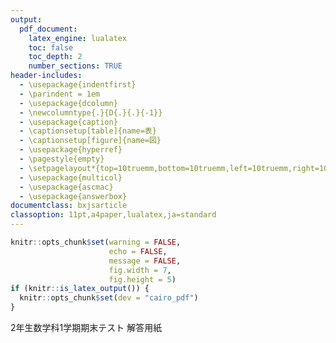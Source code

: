 ```yaml
---
output:
  pdf_document:
    latex_engine: lualatex
    toc: false
    toc_depth: 2
    number_sections: TRUE
header-includes:
  - \usepackage{indentfirst}
  - \parindent = 1em
  - \usepackage{dcolumn}
  - \newcolumntype{.}{D{.}{.}{-1}}
  - \usepackage{caption}
  - \captionsetup[table]{name=表}
  - \captionsetup[figure]{name=図}
  - \usepackage{hyperref}
  - \pagestyle{empty}
  - \setpagelayout*{top=10truemm,bottom=10truemm,left=10truemm,right=10truemm}
  - \usepackage{multicol}
  - \usepackage{ascmac}
  - \usepackage{answerbox}
documentclass: bxjsarticle
classoption: 11pt,a4paper,lualatex,ja=standard
---
```

```r
knitr::opts_chunk$set(warning = FALSE, 
                      echo = FALSE, 
                      message = FALSE,
                      fig.width = 7,
                      fig.height = 5)
if (knitr::is_latex_output()) {
  knitr::opts_chunk$set(dev = "cairo_pdf")
}
```
\renewcommand{\thefootnote}{}
\newcounter{kaunta}
\renewcommand{\thekaunta}{\arabic{kaunta}}
\newcommand{\kaunta}{\refstepcounter{kaunta}%
\thekaunta}
\def\question{\noindent\fbox{\large\makebox[1em]{\text{\kaunta}}} \hspace{1pt}}
\newcounter{skaunta}
\renewcommand{\theskaunta}{\arabic{skaunta}}
\newcommand{\skaunta}{\refstepcounter{skaunta}%
\theskaunta}
\def\squestion{(\text{\skaunta})\hspace{2.5pt}}
\newcommand{\maru}[1]{\raise0.2ex\hbox{\textcircled{\scriptsize{#1}}}}

\answerbox{Swidth=10mm}

\large
2年生数学科1学期期末テスト 解答用紙

\begin{flushright}
組(\hspace{5mm})\hspace{1pt}番号(\hspace{5mm})\hspace{1pt}名前(\hspace{50mm})
\end{flushright}
\hrule

\begin{ansbox}
\pbox[3]{8}
\end{ansbox}

\begin{multicols}{2}
\begin{ansbox}
\pbox*{1}
\end{ansbox}

\begin{ansbox}
\pbox*{1}
\end{ansbox}
\end{multicols}

\begin{multicols}{2}
\begin{ansbox}
\pbox{1}
\pbox{1}
\pbox{1}
\end{ansbox}
\columnbreak
\begin{ansbox*}
\pbox{1}[height=60mm,shoumon=4]
\ptxt{4}{c}{%
\begin{tikzpicture}
\draw[help lines,step=5mm,densely dotted,color=black] (-3.5,-2.4) grid (3.5,3.2);
\draw(-3.5,0)--(3.5,0)node[below]{$x$};
\draw(0,-2.4)--(0,3.2) node[right]{$y$};
\draw(2.5,0)node[below] {5};
\draw(0,2.5)node[right] {5};
\draw(0,0)node[below left]{O};
\end{tikzpicture}}
\end{ansbox*}
\end{multicols}

\begin{multicols}{2}
\begin{ansbox}
\pbox*{1}
\ptxt{1}{l}{列車の長さ}
\ptxt{1}{c}{時速}
\end{ansbox}

\begin{ansbox}
\pbox*{1}
\ptxt{1}{l}{つる}
\ptxt{1}{c}{かめ}
\end{ansbox}
\end{multicols}

\begin{ansbox}
\sxchg{(2)}{\text{\maru{2}}}
\sxchg{(3)}{\text{\maru{3}}}
\pbox{3}
\ptxt{1}{l}{\text{\maru{1}}}
\schg{(1)}
\pbox{2}[shoumon=2]
\end{ansbox}

\begin{ansbox}
\pbox*{1}
\end{ansbox}

\vfill

\begin{flushright}
\begin{tabular}{@{}r}
\begin{tikzpicture}
  \draw (-.5, 0) rectangle (2.5, 2);
  \draw (2.5, 0) rectangle (5.5, 2);
  \draw (5.5, 0) rectangle (9, 2);
  \draw (1, -0.3) node[inner sep=1pt, fill=white]{知・技};
  \draw (4, -0.3) node[inner sep=1pt, fill=white]{思・判・表};
  \draw (7.2, -0.3) node[inner sep=1pt, fill=white]{合計};
\end{tikzpicture}
\end{tabular}
\end{flushright}
